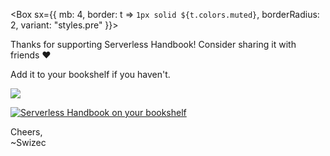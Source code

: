 
<Box sx={{
          mb: 4,
          border: t => `1px solid ${t.colors.muted}`,
          borderRadius: 2,
          variant: "styles.pre"
        }}>

Thanks for supporting Serverless Handbook!
Consider sharing it with friends ❤️

Add it to your bookshelf if you haven't.

[![](../images/buy-now-amazon.png)](https://geni.us/serverless-handbook)

[![Serverless Handbook on your bookshelf](../images/serverless-handbook-bookshelf.jpg)](https://geni.us/serverless-handbook)

Cheers,<br/>
~Swizec

</Box>
